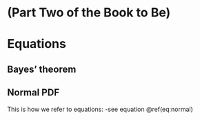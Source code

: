 # (Part Two of the Book to Be)

# Equations 

## Bayes' theorem 
\begin{equation} 
p(\theta | D) = \frac{p(D|\theta) p(\theta)} {p(D)}
(\#eq:bayes)
\end{equation} 
 
## Normal PDF
\begin{equation} 
f(x) = \frac{1}{\sigma\sqrt{2\pi}}\exp\left(-\frac{1}{2}\left(\frac{x-\mu}{\sigma}\right)^{2}\right)
(\#eq:normal)
\end{equation} 

This is how we refer to equations:
 -see equation \@ref(eq:normal)


